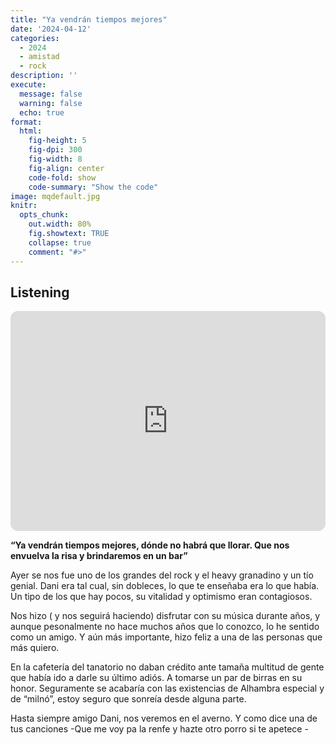 ```yaml
---
title: "Ya vendrán tiempos mejores"  
date: '2024-04-12'
categories: 
  - 2024
  - amistad
  - rock
description: ''
execute: 
  message: false
  warning: false
  echo: true
format: 
  html: 
    fig-height: 5
    fig-dpi: 300
    fig-width: 8
    fig-align: center
    code-fold: show
    code-summary: "Show the code"
image: mqdefault.jpg
knitr:
  opts_chunk:
    out.width: 80%
    fig.showtext: TRUE
    collapse: true
    comment: "#>"
---
```




::: callout-note

## Listening

<iframe style="border-radius:12px" src="https://open.spotify.com/embed/track/5hxGAiHukg4zIEK3blRL5V?utm_source=generator" width="100%" height="352" frameBorder="0" allowfullscreen="" allow="autoplay; clipboard-write; encrypted-media; fullscreen; picturein-picture" loading="lazy">

</iframe>

:::


__"Ya vendrán tiempos mejores, dónde no habrá que llorar. Que nos envuelva la risa y brindaremos en un bar"__


Ayer se nos fue uno de los grandes del rock y el heavy granadino  y un tío genial. Dani era tal cual, 
sin dobleces, lo que te enseñaba era lo que había.  Un tipo de los que hay pocos, su vitalidad y 
optimismo eran contagiosos. 

Nos hizo ( y nos seguirá haciendo) disfrutar con su música durante años, y aunque pesonalmente no hace muchos años que lo conozco, 
lo he sentido como un amigo.  Y aún más importante, hizo feliz a una de las personas que más quiero. 

En la cafetería del tanatorio no daban crédito ante tamaña multitud de gente que había ido a darle su último adiós. A tomarse 
un par de birras en su honor. Seguramente se acabaría con las existencias de Alhambra especial y de "milnó", estoy seguro que 
sonreía desde alguna parte.  

Hasta siempre amigo Dani, nos veremos en el averno. Y como dice una de tus canciones -Que me voy pa la 
renfe y hazte otro porro si te apetece - 

 

